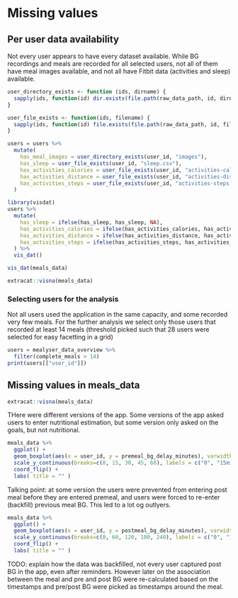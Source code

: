 # Missing values

## Per user data availability

Not every user appears to have every dataset available. While BG recordings and meals are recorded for all selected users, not all of them have meal images available, and not all have Fitbit data (activities and sleep) available.

```r
user_directory_exists <- function (ids, dirname) {
  sapply(ids, function(id) dir.exists(file.path(raw_data_path, id, dirname)))
}

user_file_exists <- function(ids, filename) {
  sapply(ids, function(id) file.exists(file.path(raw_data_path, id, filename)))
}

users = users %>%
  mutate(
    has_meal_images = user_directory_exists(user_id, "images"),
    has_sleep = user_file_exists(user_id, "sleep.csv"),
    has_activities_calories = user_file_exists(user_id, "activities-calories.csv"),
    has_activities_distance = user_file_exists(user_id, "activities-distance.csv"),
    has_activities_steps = user_file_exists(user_id, "activities-steps.csv")
  )
```

```r
library(visdat)
users %>%
  mutate(
    has_sleep = ifelse(has_sleep, has_sleep, NA),
    has_activities_calories = ifelse(has_activities_calories, has_activities_calories, NA),
    has_activities_distance = ifelse(has_activities_distance, has_activities_distance, NA),
    has_activities_steps = ifelse(has_activities_steps, has_activities_steps, NA),
  ) %>%
  vis_dat()
```
```r
vis_dat(meals_data)
```

```r
extracat::visna(meals_data)
```


### Selecting users for the analysis

Not all users used the application in the same capacity, and some recorded very few meals. For the further analysis we select only those users that recorded at least 14 meals (threshold picked such that 28 users were selected for easy facetting in a grid)

```r
users = mealyser_data_overview %>%
  filter(complete_meals > 14)
print(users[["user_id"]])
```

## Missing values in meals_data

```r
extracat::visna(meals_data)
```


THere were different versions of the app. Some versions of the app asked users to enter nutritional estimation, but some version only asked on the goals, but not nutritional.


```r
meals_data %>%
  ggplot() +
  geom_boxplot(aes(x = user_id, y = premeal_bg_delay_minutes), varwidth = TRUE) + 
  scale_y_continuous(breaks=c(0, 15, 30, 45, 60), labels = c("0", "15min", "30min", "45min", "1h"), limits = c(0, 60)) + 
  coord_flip() +
  labs( title = "" )
```

Talking point: at some version the users were prevented from entering post meal before they are entered premeal, and users were forced to re-enter (backfill) previous meal BG. This led to a lot og outlyers.


```r
meals_data %>%
  ggplot() +
  geom_boxplot(aes(x = user_id, y = postmeal_bg_delay_minutes), varwidth = TRUE) + 
  scale_y_continuous(breaks=c(0, 60, 120, 180, 240), labels = c("0", "1h", "2h", "3h", "4h"), limits = c(0, 1000)) + 
  coord_flip() +
  labs( title = "" )
```

TODO: explain how the data was backfilled, not every user captured post BG in the app, even after reminders. However later on the association between the meal and pre and post BG were re-calculated based on the timestamps and pre/post BG were picked as timestamps around the meal.
